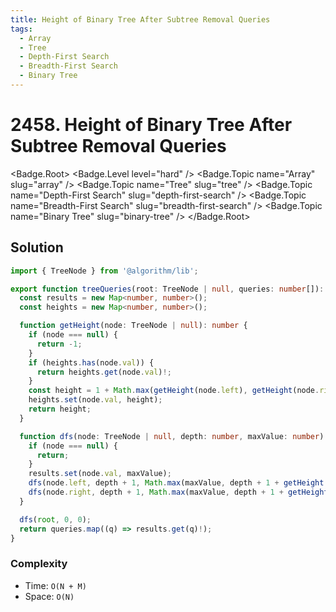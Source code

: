 ```yaml
---
title: Height of Binary Tree After Subtree Removal Queries
tags:
  - Array
  - Tree
  - Depth-First Search
  - Breadth-First Search
  - Binary Tree
---
```


# 2458. Height of Binary Tree After Subtree Removal Queries

<Badge.Root>
  <Badge.Level level="hard" />
  <Badge.Topic name="Array" slug="array" />
  <Badge.Topic name="Tree" slug="tree" />
  <Badge.Topic name="Depth-First Search" slug="depth-first-search" />
  <Badge.Topic name="Breadth-First Search" slug="breadth-first-search" />
  <Badge.Topic name="Binary Tree" slug="binary-tree" />
</Badge.Root>

## Solution

```typescript filename="solution.ts" copy
import { TreeNode } from '@algorithm/lib';

export function treeQueries(root: TreeNode | null, queries: number[]): number[] {
  const results = new Map<number, number>();
  const heights = new Map<number, number>();

  function getHeight(node: TreeNode | null): number {
    if (node === null) {
      return -1;
    }
    if (heights.has(node.val)) {
      return heights.get(node.val)!;
    }
    const height = 1 + Math.max(getHeight(node.left), getHeight(node.right));
    heights.set(node.val, height);
    return height;
  }

  function dfs(node: TreeNode | null, depth: number, maxValue: number): void {
    if (node === null) {
      return;
    }
    results.set(node.val, maxValue);
    dfs(node.left, depth + 1, Math.max(maxValue, depth + 1 + getHeight(node.right)));
    dfs(node.right, depth + 1, Math.max(maxValue, depth + 1 + getHeight(node.left)));
  }

  dfs(root, 0, 0);
  return queries.map((q) => results.get(q)!);
}
```

### Complexity

- Time: `O(N + M)`
- Space: `O(N)`

<ProblemLink
  codingSite="leetcode"
  href="https://leetcode.com/problems/height-of-binary-tree-after-subtree-removal-queries"
  title="Height of Binary Tree After Subtree Removal Queries"
/>
